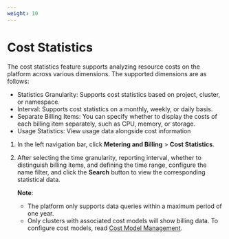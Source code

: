 ```yaml
---
weight: 10
---
```


# Cost Statistics

The cost statistics feature supports analyzing resource costs on the platform across various dimensions. The supported dimensions are as follows:

- Statistics Granularity: Supports cost statistics based on project, cluster, or namespace.
- Interval: Supports cost statistics on a monthly, weekly, or daily basis.
- Separate Billing Items: You can specify whether to display the costs of each billing item separately, such as CPU, memory, or storage.
- Usage Statistics: View usage data alongside cost information

1. In the left navigation bar, click **Metering and Billing** > **Cost Statistics**.

2. After selecting the time granularity, reporting interval, whether to distinguish billing items, and defining the time range, configure the name filter, and click the **Search** button to view the corresponding statistical data.

   **Note**:

   - The platform only supports data queries within a maximum period of one year.
   - Only clusters with associated cost models will show billing data. To configure cost models, read [Cost Model Management](./cost_model_management.mdx).